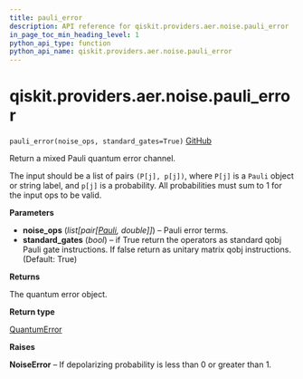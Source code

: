 ```yaml
---
title: pauli_error
description: API reference for qiskit.providers.aer.noise.pauli_error
in_page_toc_min_heading_level: 1
python_api_type: function
python_api_name: qiskit.providers.aer.noise.pauli_error
---
```


# qiskit.providers.aer.noise.pauli\_error

<span id="qiskit.providers.aer.noise.pauli_error" />

`pauli_error(noise_ops, standard_gates=True)` [GitHub](https://github.com/qiskit/qiskit-aer/tree/stable/0.8/qiskit/providers/aer/noise/errors/standard_errors.py "view source code")

Return a mixed Pauli quantum error channel.

The input should be a list of pairs `(P[j], p[j])`, where `P[j]` is a `Pauli` object or string label, and `p[j]` is a probability. All probabilities must sum to 1 for the input ops to be valid.

**Parameters**

*   **noise\_ops** (*list\[pair\[*[*Pauli*](qiskit.quantum_info.Pauli "qiskit.quantum_info.Pauli")*, double]]*) – Pauli error terms.
*   **standard\_gates** (*bool*) – if True return the operators as standard qobj Pauli gate instructions. If false return as unitary matrix qobj instructions. (Default: True)

**Returns**

The quantum error object.

**Return type**

[QuantumError](qiskit.providers.aer.noise.QuantumError "qiskit.providers.aer.noise.QuantumError")

**Raises**

**NoiseError** – If depolarizing probability is less than 0 or greater than 1.

